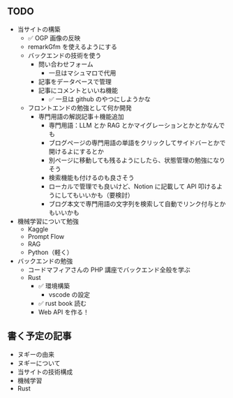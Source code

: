 ## TODO

- 当サイトの構築
  - ✅ OGP 画像の反映
  - remarkGfm を使えるようにする
  - バックエンドの技術を使う
    - 問い合わせフォーム
      - 一旦はマシュマロで代用
    - 記事をデータベースで管理
    - 記事にコメントといいね機能
      - ✅ 一旦は github のやつにしようかな
  - フロントエンドの勉強として何か開発
    - 専門用語の解説記事＋機能追加
      - 専門用語：LLM とか RAG とかマイグレーションとかとかなんでも
      - ブログページの専門用語の単語をクリックしてサイドバーとかで開けるよにするとか
      - 別ページに移動しても残るようにしたら、状態管理の勉強になりそう
      - 検索機能も付けるのも良さそう
      - ローカルで管理でも良いけど、Notion に記載して API 叩けるようにしてもいいかも（要検討）
      - ブログ本文で専門用語の文字列を検索して自動でリンク付与とかもいいかも
- 機械学習について勉強
  - Kaggle
  - Prompt Flow
  - RAG
  - Python（軽く）
- バックエンドの勉強
  - コードマフィアさんの PHP 講座でバックエンド全般を学ぶ
  - Rust
    - ✅ 環境構築
      - vscode の設定
    - ✅ rust book 読む
    - Web API を作る！

## 書く予定の記事

- ヌギーの由来
- ヌギーについて
- 当サイトの技術構成
- 機械学習
- Rust

